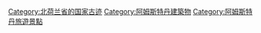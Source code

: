 [[Category:北荷兰省的国家古迹|Category:北荷兰省的国家古迹]]
[[Category:阿姆斯特丹建築物|Category:阿姆斯特丹建築物]]
[[Category:阿姆斯特丹旅遊景點|Category:阿姆斯特丹旅遊景點]]